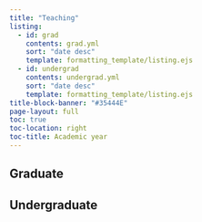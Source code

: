 ```yaml
---
title: "Teaching"
listing:
  - id: grad
    contents: grad.yml
    sort: "date desc"
    template: formatting_template/listing.ejs
  - id: undergrad
    contents: undergrad.yml
    sort: "date desc"
    template: formatting_template/listing.ejs
title-block-banner: "#35444E"
page-layout: full
toc: true
toc-location: right
toc-title: Academic year
---
```



## Graduate

:::{#grad}
:::


## Undergraduate

:::{#undergrad}
:::



